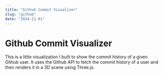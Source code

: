 ```yaml
---
title: "Github Commit Visualizer"
slug: "github"
date: "2024-11-01"
---
```


# Github Commit Visualizer

This is a little visualization I built to show the commit history of a given Github user. It uses the Github API to fetch the commit history of a user and then renders it in a 3D scene using Three.js.


<div className="w-full h-96 rounded-lg shadow-lg bg-slate-100 overflow-hidden">
  <Scene client:load />
</div>
